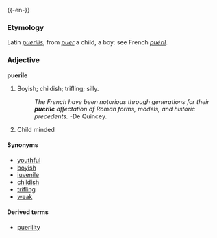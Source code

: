 {{-en-}}

===Etymology===
Latin ''[[puerilis]]'', from ''[[puer]]'' a child, a boy: see French ''[[puéril]]''.

===Adjective===
'''puerile'''
#Boyish; childish; trifling; silly.
#:''The French have been notorious through generations for their '''puerile''' affectation of Roman forms, models, and historic precedents.'' -De Quincey.
#Child minded
====Synonyms====
*[[youthful]]
*[[boyish]]
*[[juvenile]]
*[[childish]]
*[[trifling]]
*[[weak]]

====Derived terms====
*[[puerility]]